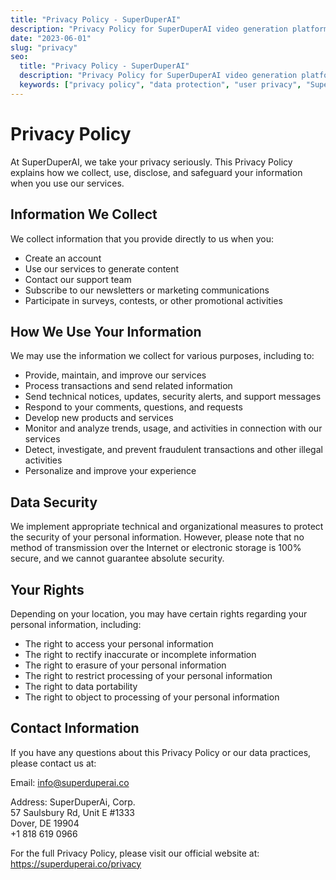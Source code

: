 ```yaml
---
title: "Privacy Policy - SuperDuperAI"
description: "Privacy Policy for SuperDuperAI video generation platform."
date: "2023-06-01"
slug: "privacy"
seo:
  title: "Privacy Policy - SuperDuperAI"
  description: "Privacy Policy for SuperDuperAI video generation platform."
  keywords: ["privacy policy", "data protection", "user privacy", "SuperDuperAI privacy"]
---
```


# Privacy Policy

<p className="lead text-xl mb-8">
  At SuperDuperAI, we take your privacy seriously. This Privacy Policy explains how we collect, use, disclose, and safeguard your information when you use our services.
</p>

## Information We Collect

We collect information that you provide directly to us when you:

- Create an account
- Use our services to generate content
- Contact our support team
- Subscribe to our newsletters or marketing communications
- Participate in surveys, contests, or other promotional activities

## How We Use Your Information

We may use the information we collect for various purposes, including to:

- Provide, maintain, and improve our services
- Process transactions and send related information
- Send technical notices, updates, security alerts, and support messages
- Respond to your comments, questions, and requests
- Develop new products and services
- Monitor and analyze trends, usage, and activities in connection with our services
- Detect, investigate, and prevent fraudulent transactions and other illegal activities
- Personalize and improve your experience

## Data Security

We implement appropriate technical and organizational measures to protect the security of your personal information. However, please note that no method of transmission over the Internet or electronic storage is 100% secure, and we cannot guarantee absolute security.

## Your Rights

Depending on your location, you may have certain rights regarding your personal information, including:

- The right to access your personal information
- The right to rectify inaccurate or incomplete information
- The right to erasure of your personal information
- The right to restrict processing of your personal information
- The right to data portability
- The right to object to processing of your personal information

## Contact Information

If you have any questions about this Privacy Policy or our data practices, please contact us at:

Email: info@superduperai.co

Address: SuperDuperAi, Corp.  
57 Saulsbury Rd, Unit E #1333  
Dover, DE 19904  
+1 818 619 0966

<p className="text-sm text-muted-foreground mt-12">
  For the full Privacy Policy, please visit our official website at: <a href="https://superduperai.co/privacy" target="_blank" rel="noopener noreferrer" className="text-accent hover:underline">https://superduperai.co/privacy</a>
</p> 